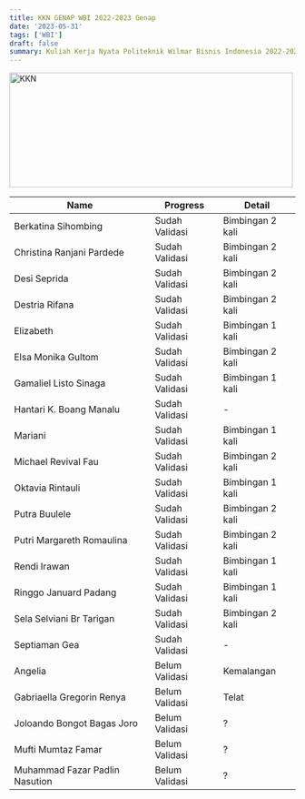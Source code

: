 ```yaml
---
title: KKN GENAP WBI 2022-2023 Genap
date: '2023-05-31'
tags: ['WBI']
draft: false
summary: Kuliah Kerja Nyata Politeknik Wilmar Bisnis Indonesia 2022-2023 Genap
---
```


<div className="grid place-items-center">
  <img
    className="inline rounded-lg"
    src="https://www.bhinneka.com/blog/wp-content/uploads/2022/11/Tips-KKN.png"
    alt="KKN"
    width="499"
    height="202"
  />
</div>

| Name                           | Progress       | Detail           |
| ------------------------------ | -------------- | ---------------- |
| Berkatina Sihombing            | Sudah Validasi | Bimbingan 2 kali |
| Christina Ranjani Pardede      | Sudah Validasi | Bimbingan 2 kali |
| Desi Seprida                   | Sudah Validasi | Bimbingan 2 kali |
| Destria Rifana                 | Sudah Validasi | Bimbingan 2 kali |
| Elizabeth                      | Sudah Validasi | Bimbingan 1 kali |
| Elsa Monika Gultom             | Sudah Validasi | Bimbingan 2 kali |
| Gamaliel Listo Sinaga          | Sudah Validasi | Bimbingan 1 kali |
| Hantari K. Boang Manalu        | Sudah Validasi | \-               |
| Mariani                        | Sudah Validasi | Bimbingan 1 kali |
| Michael Revival Fau            | Sudah Validasi | Bimbingan 2 kali |
| Oktavia Rintauli               | Sudah Validasi | Bimbingan 1 kali |
| Putra Buulele                  | Sudah Validasi | Bimbingan 2 kali |
| Putri Margareth Romaulina      | Sudah Validasi | Bimbingan 2 kali |
| Rendi Irawan                   | Sudah Validasi | Bimbingan 1 kali |
| Ringgo Januard Padang          | Sudah Validasi | Bimbingan 1 kali |
| Sela Selviani Br Tarigan       | Sudah Validasi | Bimbingan 2 kali |
| Septiaman Gea                  | Sudah Validasi | \-               |
| Angelia                        | Belum Validasi | Kemalangan       |
| Gabriaella Gregorin Renya      | Belum Validasi | Telat            |
| Joloando Bongot Bagas Joro     | Belum Validasi | ?                |
| Mufti Mumtaz Famar             | Belum Validasi | ?                |
| Muhammad Fazar Padlin Nasution | Belum Validasi | ?                |